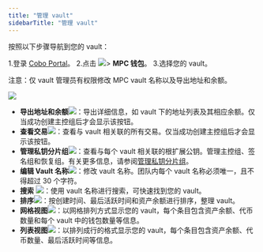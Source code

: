 ```yaml
---
title: "管理 vault"
sidebarTitle: "管理 vault"
---
```


按照以下步骤导航到您的 vault：

1.登录 [Cobo Portal](https://portal.cobo.com/login)。
2.点击 <img src="/images/mpc-wallet/wallets-icon.svg" className="icon"></img>> **MPC 钱包**。
3.选择您的 vault。

注意：仅 vault 管理员有权限修改 MPC vault 名称以及导出地址和余额。

<img src="/images/mpc-wallet/manage-mpc-vault.png" className="screenshot_full_screen"/>

- **导出地址和余额**<img src="/images/mpc-wallet/export-address.svg" className="icon"></img>：导出详细信息，如 vault 下的地址列表及其相应余额。仅当成功创建主控组后才会显示该按钮。
- **查看交易**<img src="/images/mpc-wallet/icon_view transactions.svg" className="icon"></img>：查看与 vault 相关联的所有交易。仅当成功创建主控组后才会显示该按钮。
- **管理私钥分片组**<img src="/images/mpc-wallet/manage-key-share-group.svg" className="icon"></img>：查看与每个 vault 相关联的根扩展公钥。管理主控组、签名组和恢复组。有关更多信息，请参阅[管理私钥分片组](/en/portal/mpc-wallets/ocw/manage-key-share-groups)。
- **编辑 Vault 名称**<img src="/images/mpc-wallet/icon_edit.svg" className="icon"></img>：修改 vault 名称。团队内每个 vault 名称必须唯一，且不得超过 30 个字符。
- **搜索** <img src="/images/mpc-wallet/icon_search.svg" className="icon"></img>：使用 vault 名称进行搜索，可快速找到您的 vault。
- **排序**<img src="/images/mpc-wallet/icon_sort.svg" className="icon"></img>：按创建时间、最后活跃时间和资产余额进行排序，整理 vault。
- **网格视图**<img src="/images/mpc-wallet/icon_grid.svg" className="icon"></img>：以网格排列方式显示您的 vault，每个条目包含资产余额、代币数量和每个 vault 中的钱包数量等信息。
- **列表视图**<img src="/images/mpc-wallet/icon_list.svg" className="icon"></img>：以排列成行的格式显示您的 vault，每个条目包含资产余额、代币数量、最后活跃时间等信息。